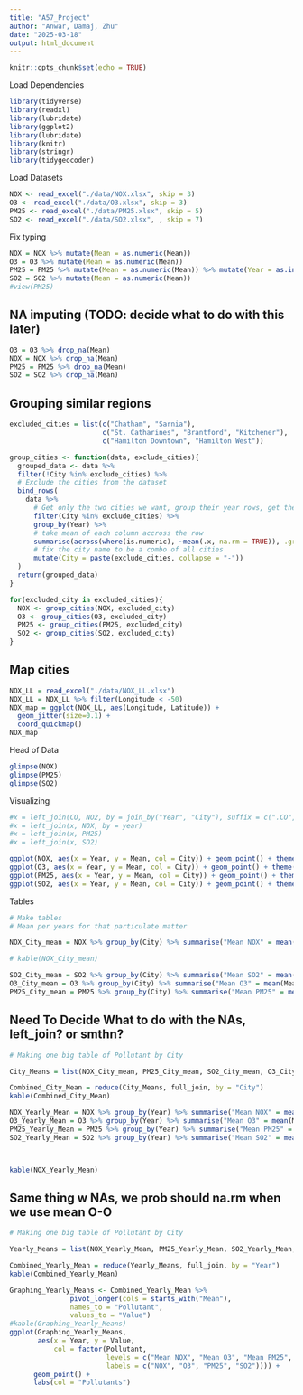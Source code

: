 ---
title: "A57_Project"
author: "Anwar, Damaj, Zhu"
date: "2025-03-18"
output: html_document
---

```{r setup, include=FALSE}
knitr::opts_chunk$set(echo = TRUE)
```




Load Dependencies
```{r}
library(tidyverse)
library(readxl)
library(lubridate)
library(ggplot2)
library(lubridate)
library(knitr)
library(stringr)
library(tidygeocoder)
```

Load Datasets
```{r}
NOX <- read_excel("./data/NOX.xlsx", skip = 3)
O3 <- read_excel("./data/O3.xlsx", skip = 3)
PM25 <- read_excel("./data/PM25.xlsx", skip = 5)
SO2 <- read_excel("./data/SO2.xlsx", , skip = 7)
```

Fix typing
```{r, echo=FALSE}
NOX = NOX %>% mutate(Mean = as.numeric(Mean))
O3 = O3 %>% mutate(Mean = as.numeric(Mean))
PM25 = PM25 %>% mutate(Mean = as.numeric(Mean)) %>% mutate(Year = as.integer(Year))
SO2 = SO2 %>% mutate(Mean = as.numeric(Mean))
#view(PM25)
```

## NA imputing (TODO: decide what to do with this later)
```{r}
O3 = O3 %>% drop_na(Mean)
NOX = NOX %>% drop_na(Mean)
PM25 = PM25 %>% drop_na(Mean)
SO2 = SO2 %>% drop_na(Mean)
```

## Grouping similar regions
```{r}
excluded_cities = list(c("Chatham", "Sarnia"), 
                       c("St. Catharines", "Brantford", "Kitchener"), 
                       c("Hamilton Downtown", "Hamilton West"))

group_cities <- function(data, exclude_cities){
  grouped_data <- data %>%
  filter(!City %in% exclude_cities) %>%  
  # Exclude the cities from the dataset
  bind_rows(
    data %>%
      # Get only the two cities we want, group their year rows, get their means and turn them into one row
      filter(City %in% exclude_cities) %>%  
      group_by(Year) %>%
      # take mean of each column accross the row
      summarise(across(where(is.numeric), ~mean(.x, na.rm = TRUE)), .groups = "drop") %>%
      # fix the city name to be a combo of all cities
      mutate(City = paste(exclude_cities, collapse = "-"))
  )
  return(grouped_data)
}

for(excluded_city in excluded_cities){
  NOX <- group_cities(NOX, excluded_city)
  O3 <- group_cities(O3, excluded_city)
  PM25 <- group_cities(PM25, excluded_city)
  SO2 <- group_cities(SO2, excluded_city)
}
```

## Map cities
```{r}
NOX_LL = read_excel("./data/NOX_LL.xlsx")
NOX_LL = NOX_LL %>% filter(Longitude < -50)
NOX_map = ggplot(NOX_LL, aes(Longitude, Latitude)) + 
  geom_jitter(size=0.1) +
  coord_quickmap()
NOX_map
```


Head of Data
```{r}
glimpse(NOX)
glimpse(PM25)
glimpse(SO2)
```


Visualizing
```{r}
#x = left_join(CO, NO2, by = join_by("Year", "City"), suffix = c(".CO", ".NO2"))
#x = left_join(x, NOX, by = year)
#x = left_join(x, PM25)
#x = left_join(x, SO2)
```


```{r}
ggplot(NOX, aes(x = Year, y = Mean, col = City)) + geom_point() + theme(legend.position="none") 
ggplot(O3, aes(x = Year, y = Mean, col = City)) + geom_point() + theme(legend.position="none") 
ggplot(PM25, aes(x = Year, y = Mean, col = City)) + geom_point() + theme(legend.position="none")
ggplot(SO2, aes(x = Year, y = Mean, col = City)) + geom_point() + theme(legend.position="none") 
```

Tables
```{r}
# Make tables
# Mean per years for that particulate matter

NOX_City_mean = NOX %>% group_by(City) %>% summarise("Mean NOX" = mean(Mean))

# kable(NOX_City_mean)

SO2_City_mean = SO2 %>% group_by(City) %>% summarise("Mean SO2" = mean(Mean))
O3_City_mean = O3 %>% group_by(City) %>% summarise("Mean O3" = mean(Mean))
PM25_City_mean = PM25 %>% group_by(City) %>% summarise("Mean PM25" = mean(Mean))

```

## Need To Decide What to do with the NAs, left_join? or smthn?
```{r}
# Making one big table of Pollutant by City 

City_Means = list(NOX_City_mean, PM25_City_mean, SO2_City_mean, O3_City_mean)

Combined_City_Mean = reduce(City_Means, full_join, by = "City")
kable(Combined_City_Mean)

```

```{r}
NOX_Yearly_Mean = NOX %>% group_by(Year) %>% summarise("Mean NOX" = mean(Mean))
O3_Yearly_Mean = O3 %>% group_by(Year) %>% summarise("Mean O3" = mean(Mean))
PM25_Yearly_Mean = PM25 %>% group_by(Year) %>% summarise("Mean PM25" = mean(Mean))
SO2_Yearly_Mean = SO2 %>% group_by(Year) %>% summarise("Mean SO2" = mean(Mean))



kable(NOX_Yearly_Mean)
```



## Same thing w NAs, we prob should na.rm when we use mean O-O
```{r}
# Making one big table of Pollutant by City 

Yearly_Means = list(NOX_Yearly_Mean, PM25_Yearly_Mean, SO2_Yearly_Mean, O3_Yearly_Mean)

Combined_Yearly_Mean = reduce(Yearly_Means, full_join, by = "Year")
kable(Combined_Yearly_Mean)

```


```{r}
Graphing_Yearly_Means <- Combined_Yearly_Mean %>% 
               pivot_longer(cols = starts_with("Mean"),
               names_to = "Pollutant",
               values_to = "Value")
#kable(Graphing_Yearly_Means)
ggplot(Graphing_Yearly_Means, 
       aes(x = Year, y = Value, 
           col = factor(Pollutant, 
                        levels = c("Mean NOX", "Mean O3", "Mean PM25", "Mean SO2"), 
                        labels = c("NOX", "O3", "PM25", "SO2")))) + 
      geom_point() +
      labs(col = "Pollutants")
```







